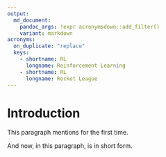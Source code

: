```yaml
---
output:
  md_document:
    pandoc_args: !expr acronymsdown::add_filter()
    variant: markdown
acronyms:
  on_duplicate: "replace"
  keys:
    - shortname: RL
      longname: Reinforcement Learning
    - shortname: RL
      longname: Rocket League
---
```


# Introduction {#intro}

This paragraph mentions \acr{RL} for the first time.

And now, in this paragraph, \acr{RL} is in short form.

